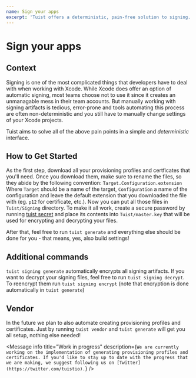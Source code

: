```yaml
---
name: Sign your apps
excerpt: 'Tuist offers a deterministic, pain-free solution to signing. Read on if you would like to learn more about how it works and how you can set it up.'
---
```


# Sign your apps

## Context

Signing is one of the most complicated things that developers have to deal with
when working with Xcode. While Xcode does offer an option of automatic signing,
most teams choose not to use it since it creates an unmanagable mess in their team accounts.
But manually working with signing artifacts is tedious, error-prone and tools
automating this process are often non-deterministic and you still have to manually change
settings of your Xcode projects.

Tuist aims to solve all of the above pain points in a simple and _deterministic_ interface.

## How to Get Started

As the first step, download all your provisioning profiles and certficates that you'll need.
Once you download them, make sure to rename the files, so they abide by the following convention:
`Target.Configuration.extension`
Where `Target` should be a name of the target, `Configuration` a name of the configuration and leave the default extension
that you downloaded the file with (eg. `p12` for certificate, etc.).
Now you can put all those files in `Tuist/Signing` directory.
To make it all work, create a secure password by running [tuist secret](/docs/commands/secret/) and place its contents into `Tuist/master.key` that will be used
for encrypting and decrypting your files.

After that, feel free to run `tuist generate` and everything else should be done for you -
that means, yes, also build settings!

## Additional commands

`tuist signing generate` automatically encrypts all signing artifacts.
If you want to decrypt your signing files,
feel free to run `tuist signing decrypt`.
To reencrypt them run `tuist signing encrypt` (note that encryption is done automatically in `tuist generate`)

## Vendor

In the future we plan to also automate creating provisioning profiles and certificates.
Just by running `tuist vendor` and `tuist generate` will get you all setup,
nothing else needed!

<Message
  info
  title="Work in progress"
  description={`We are currently working on the implementation of generating provisioning profiles and certificates. If you'd like to stay up to date with the progress that we are making, we suggest following us on [Twitter](https://twitter.com/tuistio).`}
/>
